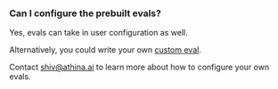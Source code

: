 ### Can I configure the prebuilt evals?

Yes, evals can take in user configuration as well.

Alternatively, you could write your own [custom eval](#).

Contact shiv@athina.ai to learn more about how to configure your own evals.
